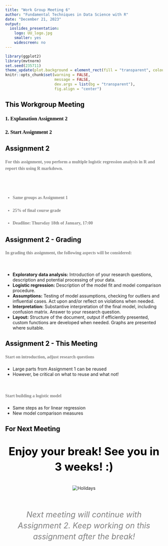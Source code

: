 ```yaml
---
title: "Work Group Meeting 6"
author: "Fundamental Techniques in Data Science with R"
date: "December 21, 2023"
output:
  ioslides_presentation:
    logo: UU_logo.jpg
    smaller: yes
    widescreen: no
---
```


<style>
h2{
  color: black;
}

h3{
  color: black;
  font-family: "Rockwell";
  text-align: left;
}

h4{
  color: grey;
  font-family: "Rockwell";
  text-align: left;
  line-height: 1.5;
}

.forceBreak { -webkit-column-break-after: always; break-after: column; }

#centertext{
color: black;
text-align: center;
font-size: 35px;
line-height: 1.4;
}

#subtext
{
color: grey;
text-align: center;
font-size: 25px;
line-height: 1.4;
}

</style>

```r
library(ggplot2)
library(mvtnorm)
set.seed(235711)
theme_update(plot.background = element_rect(fill = "transparent", colour = NA))
knitr::opts_chunk$set(warning = FALSE, 
                      message = FALSE, 
                      dev.args = list(bg = "transparent"), 
                      fig.align = "center")
```


## This Workgroup Meeting

<h3>1\. Explanation Assignment 2 </h3>
<h3>2\. Start Assignment 2 </h3>

## Assignment 2

<h4>For this assignment, you perform a multiple logistic regression analysis in R and report this using R markdown. </h4>

<br><br>
<h4> - Same groups as Assignment 1</h4>
<h4> - 25% of final course grade </h4>
<h4> - <b>Deadline: Thursday 18th of January, 17:00 </b></h4>

## Assignment 2 - Grading

<h4> In grading this assignment, the following aspects will be considered: </h4><br>

-	<b>Exploratory data analysis:</b> Introduction of your research questions, description and potential processing of your data.
-	<b>Logistic regression:</b> Description of the model fit and model comparison procedure.
-	<b>Assumptions:</b> Testing of model assumptions, checking for outliers and influential cases. Act upon and/or reflect on violations when needed.
-	<b>Interpretation:</b> Substantive interpretation of the final model, including confusion matrix. Answer to your research question.
-	<b>Layout:</b> Structure of the document, output if efficiently presented, custom functions are developed when needed. Graphs are presented where suitable. 

## Assignment 2 - This Meeting

<h4> Start on introduction, adjust research questions </h4>

- Large parts from Assignment 1 can be reused
- However, be critical on what to reuse and what not!

<br>

<h4> Start building a logistic model </h4>

- Same steps as for linear regression
- New model comparison measures

## For Next Meeting

<p id = "centertext"><b> Enjoy your break! See you in 3 weeks! :) </b></p>

<center>
<img src="holidays.jpg" alt="Holidays" align = center></img>
</center>

<br><br>
<p id = "subtext"><em> Next meeting will continue with Assignment 2. Keep working on this assignment after the break!</em></p>

